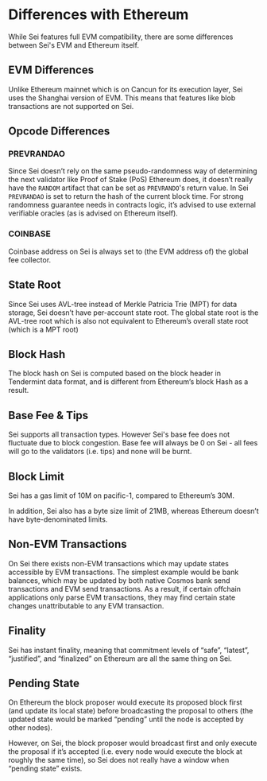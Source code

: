 # Differences with Ethereum

While Sei features full EVM compatibility, there are some differences between Sei's EVM and Ethereum itself.

## EVM Differences
Unlike Ethereum mainnet which is on Cancun for its execution layer, Sei uses the Shanghai version of EVM. This means that features like blob transactions are not supported on Sei.

## Opcode Differences

### PREVRANDAO

Since Sei doesn’t rely on the same pseudo-randomness way of determining the next validator like Proof of Stake (PoS) Ethereum does, it doesn’t really have the `RANDOM` artifact that can be set as `PREVRANDO`'s return value.
In Sei `PREVRANDAO` is set to return the hash of the current block time. For strong randomness guarantee needs in contracts logic, it’s advised to use external verifiable oracles (as is advised on Ethereum itself).

### COINBASE

Coinbase address on Sei is always set to (the EVM address of) the global fee collector.

## State Root

Since Sei uses AVL-tree instead of Merkle Patricia Trie (MPT) for data storage, Sei doesn’t have per-account state root. The global state root is the AVL-tree root which is also not equivalent to Ethereum’s overall state root (which is a MPT root)

## Block Hash

The block hash on Sei is computed based on the block header in Tendermint data format, and is different from Ethereum’s block Hash as a result.

## Base Fee & Tips

Sei supports all transaction types. However Sei's base fee does not fluctuate due to block congestion. Base fee will always be 0 on Sei - all fees will go to the validators (i.e. tips) and none will be burnt.

## Block Limit

Sei has a gas limit of 10M on pacific-1, compared to Ethereum’s 30M.

In addition, Sei also has a byte size limit of 21MB, whereas Ethereum doesn’t have byte-denominated limits.

## Non-EVM Transactions

On Sei there exists non-EVM transactions which may update states accessible by EVM transactions. The simplest example would be bank balances, which may be updated by both native Cosmos bank send transactions and EVM send transactions.
As a result, if certain offchain applications only parse EVM transactions, they may find certain state changes unattributable to any EVM transaction.

## Finality

Sei has instant finality, meaning that commitment levels of “safe”, “latest”, “justified”, and “finalized” on Ethereum are all the same thing on Sei.

## Pending State

On Ethereum the block proposer would execute its proposed block first (and update its local state) before broadcasting the proposal to others (the updated state would be marked “pending” until the node is accepted by other nodes).

However, on Sei, the block proposer would broadcast first and only execute the proposal if it’s accepted (i.e. every node would execute the block at roughly the same time), so Sei does not really have a window when “pending state” exists.
